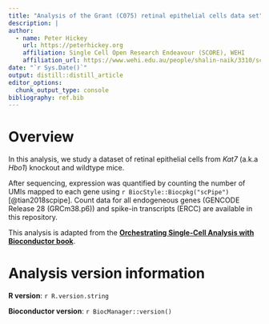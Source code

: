 ```yaml
---
title: "Analysis of the Grant (C075) retinal epithelial cells data set"
description: |
author:
  - name: Peter Hickey 
    url: https://peterhickey.org
    affiliation: Single Cell Open Research Endeavour (SCORE), WEHI
    affiliation_url: https://www.wehi.edu.au/people/shalin-naik/3310/score
date: "`r Sys.Date()`"
output: distill::distill_article
editor_options: 
  chunk_output_type: console
bibliography: ref.bib
---
```


# Overview

In this analysis, we study a dataset of retinal epithelial cells from *Kat7* (a.k.a *Hbo1*) knockout and wildtype mice.

After sequencing, expression was quantified by counting the number of UMIs mapped to each gene using `r BiocStyle::Biocpkg("scPipe")`[@tian2018scpipe].
Count data for all endogeneous genes (GENCODE Release 28 (GRCm38.p6)) and spike-in transcripts (ERCC) are available in this repository.

This analysis is adapted from the [**Orchestrating Single-Cell Analysis with Bioconductor book**](https://osca.bioconductor.org).

# Analysis version information  {.appendix}

**R version**: `r R.version.string`

**Bioconductor version**: `r BiocManager::version()`
